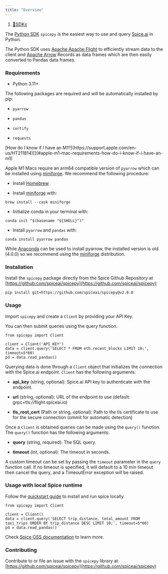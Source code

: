 ```yaml
---
title: "Overview"
---
```


1. [🔗SDKs](/sdks)

The [Python SDK](https://github.com/spiceai/spicepy) `spicepy` is the easiest way to use and query [Spice.ai](https://spice.ai) in Python.

The Python SDK uses [Apache Apache Flight](https://arrow.apache.org/docs/format/Flight.html) to efficiently stream data to the client and [Apache Arrow](https://arrow.apache.org/) Records as data frames which are then easily converted to Pandas data frames.

### Requirements

* Python 3.11+

The following packages are required and will be automatically installed by pip:

* `pyarrow`

* `pandas`

* `certify`

* `requests`

<Accordion title="Apple M1 Mac Requirements -">
  [How do I know if I have an M1?](https://support.apple.com/en-us/HT211814)[](#apple-m1-mac-requirements-how-do-i-know-if-i-have-an-m1)

  Apple M1 Macs require an arm64 compatible version of `pyarrow` which can be installed using [miniforge](https://github.com/conda-forge/miniforge). We recommend the following procedure:

  * Install [Homebrew](https://brew.sh)

  * Install [miniforge](https://github.com/conda-forge/miniforge) with:

  ```
  brew install --cask miniforge
  ```

  * Initialize conda in your terminal with:

  ```
  conda init "$(basename "${SHELL}")"
  ```

  * Install `pyarrow` and `pandas` with:

  ```
  conda install pyarrow pandas
  ```

  While [Anaconda](https://www.anaconda.com/) can be used to install pyarrow, the installed version is old (4.0.0) so we recommend using the [miniforge](https://github.com/conda-forge/miniforge) distribution.
</Accordion>

### Installation

Install the `spicepy` package directly from the Spice Github Repository at [https://github.com/spiceai/spicepy](https://github.com/spiceai/spicepy):

```
pip install git+https://github.com/spiceai/spicepy@v2.0.0
```

### Usage

Import `spicepy` and create a `Client` by providing your API Key.

You can then submit queries using the query function.

```
from spicepy import Client

client = Client('API_KEY')
data = client.query('SELECT * FROM eth.recent_blocks LIMIT 10;', timeout=5*60)
pd = data.read_pandas()
```

Querying data is done through a `Client` object that initializes the connection with the Spice.ai endpoint. `Client` has the following arguments:

* **api\_key** (string, optional): Spice.ai API key to authenticate with the endpoint.

* **url** (string, optional): URL of the endpoint to use (default: grpc+tls\://flight.spiceai.io)

* **tls\_root\_cert** (Path or string, optional): Path to the tls certificate to use for the secure connection (ommit for automatic detection)

Once a `Client` is obtained queries can be made using the `query()` function. The `query()` function has the following arguments:

* **query** (string, required): The SQL query.

* **timeout** (int, optional): The timeout in seconds.

A custom timeout can be set by passing the `timeout` parameter in the `query` function call. If no timeout is specified, it will default to a 10 min timeout then cancel the query, and a TimeoutError exception will be raised.

### Usage with local Spice runtime

Follow the [quickstart guide](https://github.com/spiceai/spiceai?tab=readme-ov-file#%EF%B8%8F-quickstart-local-machine) to install and run spice locally.

```
from spicepy import Client

client = Client()
data = client.query('SELECT trip_distance, total_amount FROM taxi_trips ORDER BY trip_distance DESC LIMIT 10;', timeout=5*60)
pd = data.read_pandas()
```

Check [Spice OSS documentation](https://docs.spiceai.org/clients) to learn more.

### Contributing

Contribute to or file an issue with the `spicepy` library at [https://github.com/spiceai/spicepy](https://github.com/spiceai/spicepy)
